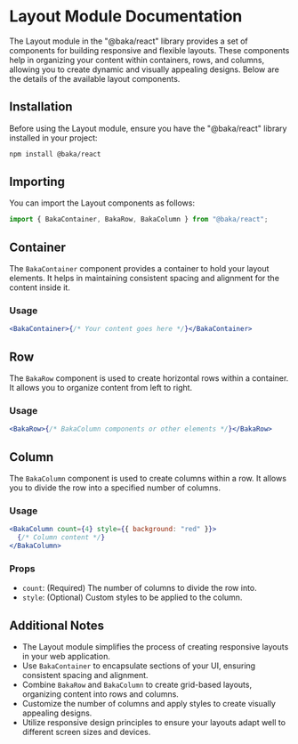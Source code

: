 # Layout Module Documentation

The Layout module in the "@baka/react" library provides a set of components for building responsive and flexible layouts. These components help in organizing your content within containers, rows, and columns, allowing you to create dynamic and visually appealing designs. Below are the details of the available layout components.

## Installation

Before using the Layout module, ensure you have the "@baka/react" library installed in your project:

```bash
npm install @baka/react
```

## Importing

You can import the Layout components as follows:

```javascript
import { BakaContainer, BakaRow, BakaColumn } from "@baka/react";
```

## Container

The `BakaContainer` component provides a container to hold your layout elements. It helps in maintaining consistent spacing and alignment for the content inside it.

### Usage

```jsx
<BakaContainer>{/* Your content goes here */}</BakaContainer>
```

## Row

The `BakaRow` component is used to create horizontal rows within a container. It allows you to organize content from left to right.

### Usage

```jsx
<BakaRow>{/* BakaColumn components or other elements */}</BakaRow>
```

## Column

The `BakaColumn` component is used to create columns within a row. It allows you to divide the row into a specified number of columns.

### Usage

```jsx
<BakaColumn count={4} style={{ background: "red" }}>
  {/* Column content */}
</BakaColumn>
```

### Props

- `count`: (Required) The number of columns to divide the row into.
- `style`: (Optional) Custom styles to be applied to the column.

## Additional Notes

- The Layout module simplifies the process of creating responsive layouts in your web application.
- Use `BakaContainer` to encapsulate sections of your UI, ensuring consistent spacing and alignment.
- Combine `BakaRow` and `BakaColumn` to create grid-based layouts, organizing content into rows and columns.
- Customize the number of columns and apply styles to create visually appealing designs.
- Utilize responsive design principles to ensure your layouts adapt well to different screen sizes and devices.
